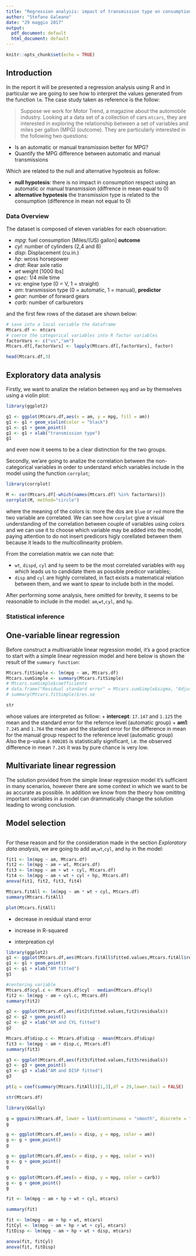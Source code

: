 ```yaml
---
title: "Regression analysis: impact of transmission type on consumption in cars"
author: "Stefano Galeano"
date: "29 maggio 2017"
output:
  pdf_document: default
  html_document: default
---
```


```r
knitr::opts_chunk$set(echo = TRUE)
```

## Introduction

In the report it will be presented a regression analysis using R and in particular we are going to see how to interpret the values generated from the function `lm`.
The case study taken as reference is the follow:

> Suppose we work for Motor Trend, a magazine about the automobile industry. Looking at a data set of a collection of cars `mtcars`, they are interested in exploring the relationship between a set of variables and miles per gallon (MPG) (outcome). They are particularly interested in the following two questions:

+ Is an automatic or manual transmission better for MPG?
+ Quantify the MPG difference between automatic and manual transmissions

Which are related to the null and alternative hypotesis as follow:

+ **null hypotesis**: there is no impact in consumption respect using an automatic or manual transmission (diffrence in mean equal to 0)
+ **alternative hypotesis** the transmission type is related to the consumption (difference in mean not equal to 0)

### Data Overview

The dataset is composed of eleven variables for each observation:

* *mpg*: fuel consumption [Miles/(US) gallon] **outcome**
* *cyl*: number of cylinders (2,4 and 8)
* *disp*: Displacement (cu.in.)
* *hp*: wross horsepower
* *drat*: Rear axle ratio
* *wt* weight [1000 lbs]
* *qsec*: 1/4 mile time
* *vs*:  engine type (0 = V, 1 = straight)
* *am*: transmission type (0 = automatic, 1 = manual), **predictor**
* *gear*: number of forward gears
* *carb*: number of carburetors

and the first few rows of the dataset are shown below:

```r
# save into a local variable the dataframe
Mtcars.df <- mtcars
# coerce the categorical variables into R factor variables
factorVars <- c("vs","am")
Mtcars.df[,factorVars] <- lapply(Mtcars.df[,factorVars], factor)

head(Mtcars.df,3)
```

## Exploratory data analysis

Firstly, we want to analize the relation between `mpg` and `am` by themselves using a violin plot:

```r
library(ggplot2)

g1 <- ggplot(Mtcars.df,aes(x = am, y = mpg, fill = am))
g1 <- g1 + geom_violin(color = "black")
g1 <- g1 + geom_point()
g1 <- g1 + xlab("transmission type")
g1
```

and even now it seems to be a clear distinction for the two groups.

Secondly, we'are going to analize the correlation between the non-categorical variables in order to understand which variables include in the model using the function `corrplot`;

```r

library(corrplot)

M <- cor(Mtcars.df[-which(names(Mtcars.df) %in% factorVars)])
corrplot(M, method="circle")
```

where the meaning of the colors is: more the dos are `blue` or `red` more the two variable are correlated. We can see how `corplot` give a visual understanding of the correlation between couple of variables using colors and we can use it to choose which variable may be added into the model, paying attention to do not insert predicors higly corellated between them because it leads to the multicollinearity problem.

From the correlation matrix we can note that:

+ `wt`, `dispd`, `cyl` and `hp` seem to be the most correlated variables with `mpg` which leads us to candidate them as possible predicor variables;
+ `disp` and `cyl` are highly correlated, in fact exists a matematical relation between them, and we want to spear to include both in the model.

After performing some analysis, here omitted for brevity, it seems to be reasonable to include in the model: `am`,`wt`,`cyl`, and `hp`.

### Statistical inference

## One-variable linear regression

Before construct a multivariable linear regression model, it's a good practice to start with a simple linear regression model and here below is shown the result of the `summary function`: 
```r
Mtcars.fitSimple <- lm(mpg ~ am, Mtcars.df)
Mtcars.sumSimple <- summary(Mtcars.fitSimple)
# Mtcars.sumSimple$coefficients
# data.frame("Residual standard error" = Mtcars.sumSimple$sigma, "Adjusted R square" = Mtcars.sumSimple$adj.r.squared)
# summary(Mtcars.fitSimple)$res.se

str
```

whose values are interpreted as follow:
+ **intercept**: `17.147` and `1.125` the mean and the standard error for the refernce level (automatic group)
+ **am1**: `7.245` and `1.764` the mean and the stardard error for the difference in mean for the manual group respect to the reference level (automatic group)    
Also the p-value `0.000285` is statistically significant, i.e. the observed difference in mean `7.245` it was by pure chance is very low. 

## Multivariate linear regression

The solution provided from the simple linear regression model it's sufficient in many scenarios, however there are some context in which we want to be as accurate as possible. In addition we know from the theory how omititng important variables in a model can drammatically change the solution leading to wrong conclusion.

## Model selection

```r

```



For these reason and for the consideration made in the section *Exploratory data analysis*, we are going to add `am`,`wt`,`cyl`, and `hp` in the model:

```r
fit1 <- lm(mpg ~ am, Mtcars.df)
fit2 <- lm(mpg ~ am + wt, Mtcars.df)
fit3 <- lm(mpg ~ am + wt + cyl, Mtcars.df)
fit4 <- lm(mpg ~ am + wt + cyl + hp, Mtcars.df)
anova(fit1, fit2, fit3, fit4)

Mtcars.fitAll <- lm(mpg ~ am * wt + cyl, Mtcars.df)
summary(Mtcars.fitAll)

plot(Mtcars.fitAll)
```

+ decrease in residual stand error
+ increase in R-squared

+ interpreation cyl
```r
library(ggplot2)
g1 <- ggplot(Mtcars.df,aes(Mtcars.fitAll$fitted.values,Mtcars.fitAll$residuals))
g1 <- g1 + geom_point()
g1 <- g1 + xlab("AM fitted")
g1

#centering variable
Mtcars.df$cyl.c <- Mtcars.df$cyl - median(Mtcars.df$cyl)
fit2 <- lm(mpg ~ am + cyl.c, Mtcars.df)
summary(fit2)

g2 <- ggplot(Mtcars.df,aes(fit2$fitted.values,fit2$residuals))
g2 <- g2 + geom_point()
g2 <- g2 + xlab("AM and CYL fitted")
g2

Mtcars.df$disp.c <- Mtcars.df$disp - mean(Mtcars.df$disp)
fit3 <- lm(mpg ~ am + disp.c, Mtcars.df)
summary(fit3)

g3 <- ggplot(Mtcars.df,aes(fit3$fitted.values,fit3$residuals))
g3 <- g3 + geom_point()
g3 <- g3 + xlab("AM and DISP fitted")
g3

pt(q = coef(summary(Mtcars.fitAll))[1,3],df = 29,lower.tail = FALSE)
```


```r
str(Mtcars.df)

library(GGally) 

g = ggpairs(Mtcars.df, lower = list(continuous = "smooth", discrete = "facetbar", combo = "dot_no_facet"),columns = c(2,1,8,4,9), showStrips = TRUE, axisLabels = "show")
g

g <- ggplot(Mtcars.df,aes(x = disp, y = mpg, color = am))
g <- g + geom_point()
g

g <- ggplot(Mtcars.df,aes(x = disp, y = mpg, color = vs))
g <- g + geom_point()
g

g <- ggplot(Mtcars.df,aes(x = disp, y = mpg, color = carb))
g <- g + geom_point()
g
```


```r
fit <- lm(mpg ~ am + hp + wt + cyl, mtcars)

summary(fit)

```



```r
fit <- lm(mpg ~ am + hp + wt, mtcars)
fitCyl <- lm(mpg ~ am + hp + wt + cyl, mtcars)
fitDisp <- lm(mpg ~ am + hp + wt + disp, mtcars)

anova(fit, fitCyl)
anova(fit, fitDisp)

```








